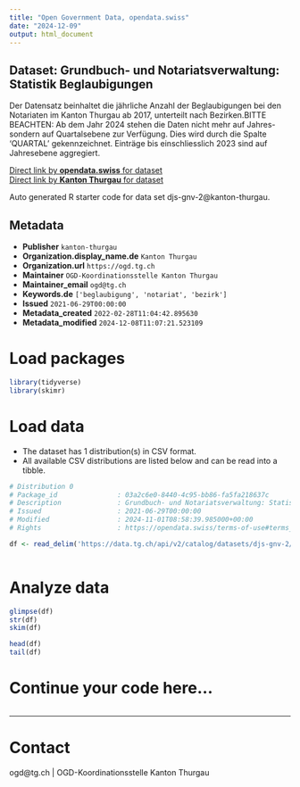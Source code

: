 ```yaml
---
title: "Open Government Data, opendata.swiss"
date: "2024-12-09"
output: html_document
---
```


## Dataset: Grundbuch- und Notariatsverwaltung: Statistik Beglaubigungen

Der Datensatz beinhaltet die jährliche Anzahl der Beglaubigungen bei den Notariaten im Kanton Thurgau ab 2017, unterteilt nach Bezirken.BITTE BEACHTEN: Ab dem Jahr 2024 stehen die Daten nicht mehr auf Jahres- sondern auf Quartalsebene zur Verfügung. Dies wird durch die Spalte 'QUARTAL' gekennzeichnet. Einträge bis einschliesslich 2023 sind auf Jahresebene aggregiert.

[Direct link by **opendata.swiss** for dataset](https://opendata.swiss/de/dataset/grundbuch-und-notariatsverwaltung-statistik-beglaubigungen)<br>
[Direct link by **Kanton Thurgau** for dataset](https://data.tg.ch/explore/dataset/djs-gnv-2/)

Auto generated R starter code for data set djs-gnv-2@kanton-thurgau.

## Metadata

- **Publisher** `kanton-thurgau`
- **Organization.display_name.de** `Kanton Thurgau`
- **Organization.url** `https://ogd.tg.ch`
- **Maintainer** `OGD-Koordinationsstelle Kanton Thurgau`
- **Maintainer_email** `ogd@tg.ch`
- **Keywords.de** `['beglaubigung', 'notariat', 'bezirk']`
- **Issued** `2021-06-29T00:00:00`
- **Metadata_created** `2022-02-28T11:04:42.895630`
- **Metadata_modified** `2024-12-08T11:07:21.523109`


# Load packages

```r

library(tidyverse)
library(skimr)

```

# Load data

-   The dataset has 1 distribution(s) in CSV format.
-   All available CSV distributions are listed below and can be read into a tibble.

```r

# Distribution 0
# Package_id               : 03a2c6e0-8440-4c95-bb86-fa5fa218637c
# Description              : Grundbuch- und Notariatsverwaltung: Statistik Beglaubigungen (csv)
# Issued                   : 2021-06-29T00:00:00
# Modified                 : 2024-11-01T08:58:39.985000+00:00
# Rights                   : https://opendata.swiss/terms-of-use#terms_by

df <- read_delim('https://data.tg.ch/api/v2/catalog/datasets/djs-gnv-2/exports/csv?use_labels=true')



```

# Analyze data

```r

glimpse(df)
str(df)
skim(df)

head(df)
tail(df)

```

# Continue your code here...

```r

```

------------------------------------------------------------------------

# Contact

ogd@tg.ch | OGD-Koordinationsstelle Kanton Thurgau
